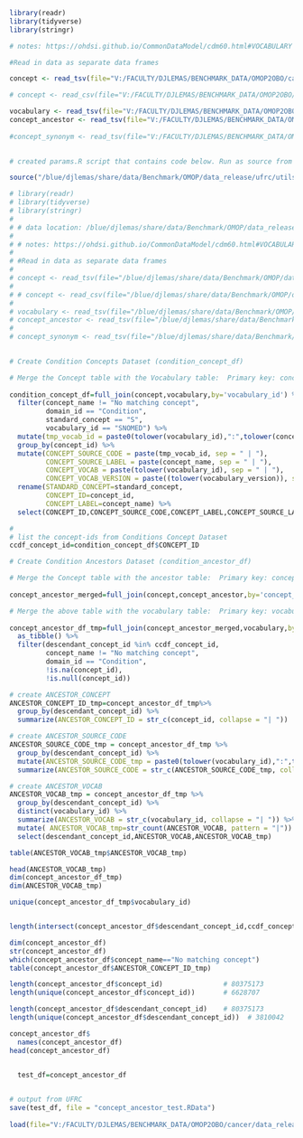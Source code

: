 ```r

library(readr)
library(tidyverse)
library(stringr)

# notes: https://ohdsi.github.io/CommonDataModel/cdm60.html#VOCABULARY

#Read in data as separate data frames

concept <- read_tsv(file="V:/FACULTY/DJLEMAS/BENCHMARK_DATA/OMOP2OBO/cancer/data_release/concept_v2.0.txt", show_col_types = FALSE) 

# concept <- read_csv(file="V:/FACULTY/DJLEMAS/BENCHMARK_DATA/OMOP2OBO/cancer/data_release/concept_test.csv", show_col_types = FALSE) 

vocabulary <- read_tsv(file="V:/FACULTY/DJLEMAS/BENCHMARK_DATA/OMOP2OBO/cancer/data_release/vocabulary_v2.0.txt", show_col_types = FALSE) 
concept_ancestor <- read_tsv(file="V:/FACULTY/DJLEMAS/BENCHMARK_DATA/OMOP2OBO/cancer/data_release/concept_ancestor_v2.0.txt", show_col_types = FALSE) %>% rename(concept_id=ancestor_concept_id)
  
#concept_synonym <- read_tsv(file="V:/FACULTY/DJLEMAS/BENCHMARK_DATA/OMOP2OBO/cancer/data_release/concept_synonym_v2.0.txt", show_col_types = FALSE) 
                           

```

```r

# created params.R script that contains code below. Run as source from R CLI. 

source("/blue/djlemas/share/data/Benchmark/OMOP/data_release/ufrc/utils/params.R")

# library(readr)
# library(tidyverse)
# library(stringr)
# 
# # data location: /blue/djlemas/share/data/Benchmark/OMOP/data_release/
# 
# # notes: https://ohdsi.github.io/CommonDataModel/cdm60.html#VOCABULARY
# 
# #Read in data as separate data frames
# 
# concept <- read_tsv(file="/blue/djlemas/share/data/Benchmark/OMOP/data_release/concept_v2.0.txt", show_col_types = FALSE)
# 
# # concept <- read_csv(file="/blue/djlemas/share/data/Benchmark/OMOP/data_release/concept_test.csv", show_col_types = FALSE)
# 
# vocabulary <- read_tsv(file="/blue/djlemas/share/data/Benchmark/OMOP/data_release/vocabulary_v2.0.txt", show_col_types = FALSE)
# concept_ancestor <- read_tsv(file="/blue/djlemas/share/data/Benchmark/OMOP/data_release/concept_ancestor_v2.0.txt", show_col_types = FALSE) %>% rename(concept_id=ancestor_concept_id)
# 
# concept_synonym <- read_tsv(file="/blue/djlemas/share/data/Benchmark/OMOP/data_release/concept_synonym_v2.0.txt", show_col_types = FALSE)
                           

```



```r

# Create Condition Concepts Dataset (condition_concept_df)

# Merge the Concept table with the Vocabulary table:  Primary key: concept_id 
                             
condition_concept_df=full_join(concept,vocabulary,by='vocabulary_id') %>% 
  filter(concept_name != "No matching concept",
         domain_id == "Condition",
         standard_concept == "S",
         vocabulary_id == "SNOMED") %>%
  mutate(tmp_vocab_id = paste0(tolower(vocabulary_id),":",tolower(concept_code))) %>%
  group_by(concept_id) %>%
  mutate(CONCEPT_SOURCE_CODE = paste(tmp_vocab_id, sep = " | "),
         CONCEPT_SOURCE_LABEL = paste(concept_name, sep = " | "),
         CONCEPT_VOCAB = paste(tolower(vocabulary_id), sep = " | "),
         CONCEPT_VOCAB_VERSION = paste((tolower(vocabulary_version)), sep = " | ")) %>%
  rename(STANDARD_CONCEPT=standard_concept,
         CONCEPT_ID=concept_id,
         CONCEPT_LABEL=concept_name) %>%
  select(CONCEPT_ID,CONCEPT_SOURCE_CODE,CONCEPT_LABEL,CONCEPT_SOURCE_LABEL,CONCEPT_VOCAB,CONCEPT_VOCAB_VERSION)

# 
# list the concept-ids from Conditions Concept Dataset
ccdf_concept_id=condition_concept_df$CONCEPT_ID

```




```r

# Create Condition Ancestors Dataset (condition_ancestor_df)

# Merge the Concept table with the ancestor table:  Primary key: concept_id 
                             
concept_ancestor_merged=full_join(concept,concept_ancestor,by='concept_id')

# Merge the above table with the vocabulary table:  Primary key: vocabulary_id 
                             
concept_ancestor_df_tmp=full_join(concept_ancestor_merged,vocabulary,by='vocabulary_id') %>%
  as_tibble() %>%
  filter(descendant_concept_id %in% ccdf_concept_id,
         concept_name != "No matching concept",
         domain_id == "Condition",
         !is.na(concept_id),
         !is.null(concept_id)) 

# create ANCESTOR_CONCEPT
ANCESTOR_CONCEPT_ID_tmp=concept_ancestor_df_tmp%>%
  group_by(descendant_concept_id) %>%
  summarize(ANCESTOR_CONCEPT_ID = str_c(concept_id, collapse = "| ")) 

# create ANCESTOR_SOURCE_CODE
ANCESTOR_SOURCE_CODE_tmp = concept_ancestor_df_tmp %>%
  group_by(descendant_concept_id) %>%
  mutate(ANCESTOR_SOURCE_CODE_tmp = paste0(tolower(vocabulary_id),":",tolower(concept_code))) %>%
  summarize(ANCESTOR_SOURCE_CODE = str_c(ANCESTOR_SOURCE_CODE_tmp, collapse = "| "))

# create ANCESTOR_VOCAB
ANCESTOR_VOCAB_tmp = concept_ancestor_df_tmp %>%
  group_by(descendant_concept_id) %>%
  distinct(vocabulary_id) %>%
  summarize(ANCESTOR_VOCAB = str_c(vocabulary_id, collapse = "| ")) %>%
  mutate( ANCESTOR_VOCAB_tmp=str_count(ANCESTOR_VOCAB, pattern = "|")) %>%
  select(descendant_concept_id,ANCESTOR_VOCAB,ANCESTOR_VOCAB_tmp)

table(ANCESTOR_VOCAB_tmp$ANCESTOR_VOCAB_tmp)

head(ANCESTOR_VOCAB_tmp)
dim(concept_ancestor_df_tmp)
dim(ANCESTOR_VOCAB_tmp)

unique(concept_ancestor_df_tmp$vocabulary_id)


length(intersect(concept_ancestor_df$descendant_concept_id,ccdf_concept_id))

dim(concept_ancestor_df)
str(concept_ancestor_df)
which(concept_ancestor_df$concept_name=="No matching concept")
table(concept_ancestor_df$ANCESTOR_CONCEPT_ID_tmp)

length(concept_ancestor_df$concept_id)               # 80375173
length(unique(concept_ancestor_df$concept_id))       # 6628707

length(concept_ancestor_df$descendant_concept_id)    # 80375173 
length(unique(concept_ancestor_df$descendant_concept_id))  # 3810042

concept_ancestor_df$
  names(concept_ancestor_df)
head(concept_ancestor_df)

  
  test_df=concept_ancestor_df


# output from UFRC
save(test_df, file = "concept_ancestor_test.RData")
  
load(file="V:/FACULTY/DJLEMAS/BENCHMARK_DATA/OMOP2OBO/cancer/data_release/concept_ancestor_test.RData")

```
